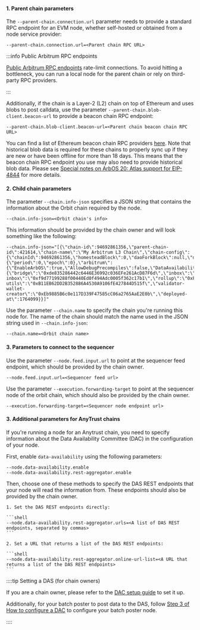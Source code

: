 <!--
    Breaking the title ordering here (it should be h3 instead of h4) so these titles don't appear in the right-hand sidebar
-->

#### 1. Parent chain parameters

The `--parent-chain.connection.url` parameter needs to provide a standard RPC endpoint for an EVM node, whether self-hosted or obtained from a node service provider:

```shell
--parent-chain.connection.url=<Parent chain RPC URL>
```

:::info Public Arbitrum RPC endpoints

[Public Arbitrum RPC endpoints](/build-decentralized-apps/reference/01-node-providers.mdx#arbitrum-public-rpc-endpoints) rate-limit connections. To avoid hitting a bottleneck, you can run a local node for the parent chain or rely on third-party RPC providers.

:::

Additionally, if the chain is a Layer-2 (L2) chain on top of Ethereum and uses blobs to post calldata, use the parameter `--parent-chain.blob-client.beacon-url` to provide a beacon chain RPC endpoint:

```shell
--parent-chain.blob-client.beacon-url=<Parent chain beacon chain RPC URL>
```

You can find a list of Ethereum beacon chain RPC providers [here](/run-arbitrum-node/05-l1-ethereum-beacon-chain-rpc-providers.mdx). Note that historical blob data is required for these chains to properly sync up if they are new or have been offline for more than 18 days. This means that the beacon chain RPC endpoint you use may also need to provide historical blob data. Please see [Special notes on ArbOS 20: Atlas support for EIP-4844](/run-arbitrum-node/arbos-releases/arbos20.mdx#special-notes-on-arbos-20-atlas-support-for-eip-4844) for more details.

#### 2. Child chain parameters

The parameter `--chain.info-json` specifies a JSON string that contains the information about the Orbit chain required by the node.

```shell
--chain.info-json=<Orbit chain's info>
```

This information should be provided by the chain owner and will look something like the following:

```shell
--chain.info-json="[{\"chain-id\":94692861356,\"parent-chain-id\":421614,\"chain-name\":\"My Arbitrum L3 Chain\",\"chain-config\":{\"chainId\":94692861356,\"homesteadBlock\":0,\"daoForkBlock\":null,\"daoForkSupport\":true,\"eip150Block\":0,\"eip150Hash\":\"0x0000000000000000000000000000000000000000000000000000000000000000\",\"eip155Block\":0,\"eip158Block\":0,\"byzantiumBlock\":0,\"constantinopleBlock\":0,\"petersburgBlock\":0,\"istanbulBlock\":0,\"muirGlacierBlock\":0,\"berlinBlock\":0,\"londonBlock\":0,\"clique\":{\"period\":0,\"epoch\":0},\"arbitrum\":{\"EnableArbOS\":true,\"AllowDebugPrecompiles\":false,\"DataAvailabilityCommittee\":false,\"InitialArbOSVersion\":10,\"InitialChainOwner\":\"0xAde4000C87923244f0e95b41f0e45aa3C02f1Bb2\",\"GenesisBlockNum\":0}},\"rollup\":{\"bridge\":\"0xde835286442c6446E36992c036EFe261AcD87F6d\",\"inbox\":\"0x0592d3861Ea929B5d108d915c36f64EE69418049\",\"sequencer-inbox\":\"0xf9d77199288f00440Ed0f494Adc0005f362c17b1\",\"rollup\":\"0xF5A42aDA664E7c2dFE9DDa4459B927261BF90E09\",\"validator-utils\":\"0xB11EB62DD2B352886A4530A9106fE427844D515f\",\"validator-wallet-creator\":\"0xEb9885B6c0e117D339F47585cC06a2765AaE2E0b\",\"deployed-at\":1764099}}]"
```

Use the parameter `--chain.name` to specify the chain you're running this node for. The name of the chain should match the name used in the JSON string used in `--chain.info-json`:

```shell
--chain.name=<Orbit chain name>
```

#### 3. Parameters to connect to the sequencer

Use the parameter `--node.feed.input.url` to point at the sequencer feed endpoint, which should be provided by the chain owner.

```shell
--node.feed.input.url=<Sequencer feed url>
```

Use the parameter `--execution.forwarding-target` to point at the sequencer node of the orbit chain, which should also be provided by the chain owner.

```shell
--execution.forwarding-target=<Sequencer node endpoint url>
```

#### 3. Additional parameters for AnyTrust chains

If you're running a node for an <a data-quicklook-from="arbitrum-anytrust-chain">Anytrust chain</a>, you need to specify information about the Data Availability Committee (DAC) in the configuration of your node.

First, enable `data-availability` using the following parameters:

```shell
--node.data-availability.enable
--node.data-availability.rest-aggregator.enable
```

Then, choose one of these methods to specify the DAS REST endpoints that your node will read the information from. These endpoints should also be provided by the chain owner.

    1. Set the DAS REST endpoints directly:

    ```shell
    --node.data-availability.rest-aggregator.urls=<A list of DAS REST endpoints, separated by commas>
    ```

    2. Set a URL that returns a list of the DAS REST endpoints:

    ```shell
    --node.data-availability.rest-aggregator.online-url-list=<A URL that returns a list of the DAS REST endpoints>
    ```

::::tip Setting a DAS (for chain owners)

If you are a chain owner, please refer to the [DAC setup guide](/run-arbitrum-node/data-availability-committees/01-get-started.mdx#if-you-are-a-chain-owner) to set it up.

Additionally, for your batch poster to post data to the DAS, follow [Step 3 of How to configure a DAC](/run-arbitrum-node/data-availability-committees/04-configure-dac.mdx#step-3-craft-the-new-configuration-for-the-batch-poster) to configure your batch poster node.

::::
